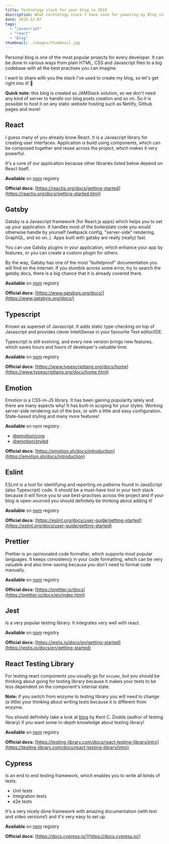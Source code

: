 ---
title: Technology stack for your blog in 2019
description: What technology stack I have used for powering my Blog in 2019?
date: 2019-12-07
tags:
  - "javascript"
  - "react"
  - "blog"
thumbnail: ./images/thumbnail.jpg
---

Personal blog is one of the most popular projects for every developer. It can be done in various ways from plain HTML, CSS and Javascript files to a big codebase with all the best practises you can imagine.

I want to share with you the stack I've used to create my blog, so let's get right into it! 🚀

**Quick note:** this blog is created as JAMStack solution, so we don't need any kind of server to handle our blog posts creation and so on. So it is possible to host it on any static website hosting such as Netlify, Github pages and more!

## React

I guess many of you already know React. It is a Javascript library for creating user interfaces. Application is build using components, which can be composed together and reuse across the project, which makes it very powerful.

It's a core of our application because other libraries listed below depend on React itself.

**Available** on [npm](https://www.npmjs.com/package/react) registry

**Official docs:** [https://reactjs.org/docs/getting-started](https://reactjs.org/docs/getting-started.html)

## Gatsby

Gatsby is a Javascript framework (for React.js apps) which helps you to set up your application. It handles most of the boilerplate code you would otherwise handle by yourself (webpack config, "server-side" rendering, GraphQL, and so on..). Apps built with gatsby are really (really) fast.

You can use Gatsby plugins in your application, which enhance your app by features, or you can create a custom plugin for others.

By the way, Gatsby has one of the most "bulletproof" documentation you will find on the internet. If you stumble across some error, try to search the gatsby docs, there is a big chance that it is already covered there.

**Available** on [npm](https://www.npmjs.com/package/gatsby) registry

**Official docs:** [https://www.gatsbyjs.org/docs/](https://www.gatsbyjs.org/docs/)

## Typescript

Known as superset of Javascript. It adds static type-checking on top of Javascript and provides clever IntelliSense in your favourite Text editor/IDE.

Typescript is still evolving, and every new version brings new features, which saves hours and hours of developer's valuable time.

**Available** on [npm](https://www.npmjs.com/package/typescript) registry

**Official docs:** [https://www.typescriptlang.org/docs/home](https://www.typescriptlang.org/docs/home.html)

## Emotion

Emotion is a CSS-in-JS library. It has been gaining popularity lately and there are many aspects why! It has built-in scoping for your styles. Working server-side rendering out of the box, or with a little and easy configuration. State-based styling and many more features!

**Available** on npm registry:

- [@emotion/core](https://www.npmjs.com/package/@emotion/core)
- [@emotion/styled](https://www.npmjs.com/package/@emotion/styled)

**Official docs:** [https://emotion.sh/docs/introduction](https://emotion.sh/docs/introduction)

## Eslint

ESLint is a tool for identifying and reporting on patterns found in JavaScript (also Typescript) code. It should be a must-have tool in your tech stack because it will force you to use best-practises across the project and if your blog is open-sourced you should definitely be thinking about adding it!

**Available** on [npm](https://www.npmjs.com/package/eslint) registry

**Official docs:** [https://eslint.org/docs/user-guide/getting-started](https://eslint.org/docs/user-guide/getting-started)

## Prettier

Prettier is an opinionated code formatter, which supports most popular languages. It keeps consistency in your code formatting, which can be very valuable and also time-saving because you don't need to format code manually.

**Available** on [npm](https://www.npmjs.com/package/prettier) registry

**Official docs:** [https://prettier.io/docs](https://prettier.io/docs/en/index.html)

## Jest

Is a very popular testing library. It integrates very well with react.

**Available** on [npm](https://www.npmjs.com/package/jest) registry

**Official docs:** [https://jestjs.io/docs/en/getting-started](https://jestjs.io/docs/en/getting-started)

## React Testing Library

For testing react components you usually go for `enzyme`, but you should be thinking about going for testing library because it makes your tests to be less dependent on the component's internal state.

**Note:** if you switch from enzyme to testing library you will need to change (a little) your thinking about writing tests because it is different from enzyme.

You should definitely take a look at [blog](https://kentcdodds.com/blog) by Kent C. Dodds (author of testing library) if you want some in-depth knowledge about testing library!

**Available** on [npm](https://www.npmjs.com/package/@testing-library/react) registry

**Official docs:** [https://testing-library.com/docs/react-testing-library/intro](https://testing-library.com/docs/react-testing-library/intro)

## Cypress

Is an end to end testing framework, which enables you to write all kinds of tests:

- Unit tests
- Integration tests
- e2e tests

It's a very nicely done framework with amazing documentation (with text and video versions!) and it's very easy to set up.

**Available** on [npm](https://www.npmjs.com/package/cypress) registry

**Official docs:** [https://docs.cypress.io/](https://docs.cypress.io/)
